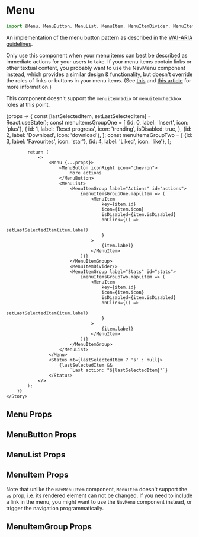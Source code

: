 

<Meta title="Components/Menu" component={Menu} />

# Menu

```jsx
import {Menu, MenuButton, MenuList, MenuItem, MenuItemDivider, MenuItemGroup} from 'base5-ui/Menu';
```

An implementation of the menu button pattern as described in the [WAI-ARIA guidelines](https://www.w3.org/TR/wai-aria-practices-1.1/#menubutton).

Only use this component when your menu items can best be described as immediate actions for your users to take.
If your menu items contain links or other textual content, you probably want to use the <LinkTo kind="Components/Menu (Nav)">NavMenu</LinkTo> component instead, which provides a similar design & functionality, but doesn't override the roles of links or buttons in your menu items. (See [this](https://adrianroselli.com/2017/10/dont-use-aria-menu-roles-for-site-nav.html) and [this article](https://www.marcozehe.de/wai-aria-menus-use-with-care/) for more information.)

This component doesn't support the `menuitemradio` or `menuitemcheckbox` roles at this point.

<Canvas>
	<Story name="Menu" args={{id: 'demo-menu', menuPlacement: 'bottom'}}>
		{props => {
			const [lastSelectedItem, setLastSelectedItem] = React.useState();
			const menuItemsGroupOne = [
				{id: 0, label: 'Insert', icon: 'plus'},
				{
					id: 1,
					label: 'Reset progress',
					icon: 'trending',
					isDisabled: true,
				},
				{id: 2, label: 'Download', icon: 'download'},
			];
			const menuItemsGroupTwo = [
				{id: 3, label: 'Favourites', icon: 'star'},
				{id: 4, label: 'Liked', icon: 'like'},
			];
			
			return (
				<>
					<Menu {...props}>
						<MenuButton iconRight icon="chevron">
							More actions
						</MenuButton>
						<MenuList>
							<MenuItemGroup label="Actions" id="actions">
								{menuItemsGroupOne.map(item => (
									<MenuItem
										key={item.id}
										icon={item.icon}
										isDisabled={item.isDisabled}
										onClick={() =>
											setLastSelectedItem(item.label)
										}
									>
										{item.label}
									</MenuItem>
								))}
							</MenuItemGroup>
							<MenuItemDivider/>
							<MenuItemGroup label="Stats" id="stats">
								{menuItemsGroupTwo.map(item => (
									<MenuItem
										key={item.id}
										icon={item.icon}
										isDisabled={item.isDisabled}
										onClick={() =>
											setLastSelectedItem(item.label)
										}
									>
										{item.label}
									</MenuItem>
								))}
							</MenuItemGroup>
						</MenuList>
					</Menu>
					<Status mt={lastSelectedItem ? 's' : null}>
						{lastSelectedItem &&
							`Last action: "${lastSelectedItem}"`}
					</Status>
				</>
			);
		}}
	</Story>
</Canvas>

## Menu Props

<ArgsTable story="Menu" />

## MenuButton Props

<ArgsTable of={MenuButton} />

## MenuList Props

<ArgsTable of={MenuList} />

## MenuItem Props

Note that unlike the `NavMenuItem` component, `MenuItem` doesn't support the `as` prop, i.e. its rendered element can not be changed. If you need to include a link in the menu, you might want to use the `NavMenu` component instead, or trigger the navigation programmatically.

<ArgsTable of={MenuItem} />

## MenuItemGroup Props

<ArgsTable of={MenuItemGroup} />
